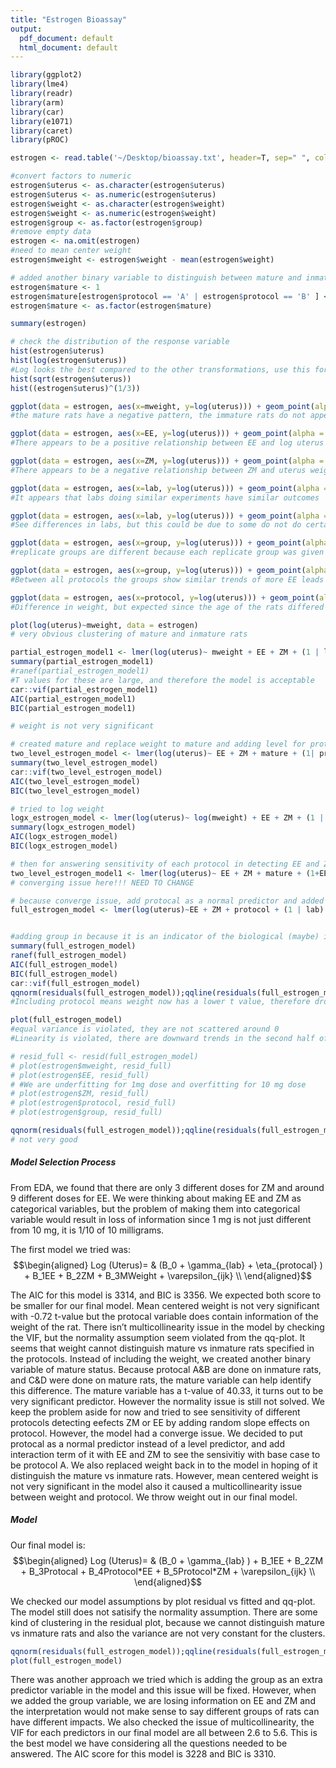 ```yaml
---
title: "Estrogen Bioassay"
output:
  pdf_document: default
  html_document: default
---
```


```r
library(ggplot2)
library(lme4)
library(readr)
library(arm)
library(car)
library(e1071)
library(caret)
library(pROC)
```

```r

estrogen <- read.table('~/Desktop/bioassay.txt', header=T, sep=" ", colClasses = c('protocol' = 'factor'))

#convert factors to numeric
estrogen$uterus <- as.character(estrogen$uterus)
estrogen$uterus <- as.numeric(estrogen$uterus)
estrogen$weight <- as.character(estrogen$weight)
estrogen$weight <- as.numeric(estrogen$weight)
estrogen$group <- as.factor(estrogen$group)
#remove empty data
estrogen <- na.omit(estrogen)
#need to mean center weight
estrogen$mweight <- estrogen$weight - mean(estrogen$weight)

# added another binary variable to distinguish between mature and inmature rats
estrogen$mature <- 1
estrogen$mature[estrogen$protocol == 'A' | estrogen$protocol == 'B' ] <- 0
estrogen$mature <- as.factor(estrogen$mature)

summary(estrogen)
```


```r
# check the distribution of the response variable
hist(estrogen$uterus)
hist(log(estrogen$uterus))
#Log looks the best compared to the other transformations, use this for analysis
hist(sqrt(estrogen$uterus))
hist((estrogen$uterus)^(1/3))
```


```r

ggplot(data = estrogen, aes(x=mweight, y=log(uterus))) + geom_point(alpha = .5 , color = 'blue') + geom_smooth(method= 'lm' ,col= 'red3') + facet_wrap(~protocol, ncol = 3)
#the mature rats have a negative pattern, the immature rats do not appear to have a pattern

ggplot(data = estrogen, aes(x=EE, y=log(uterus))) + geom_point(alpha = .5 , color = 'blue') + geom_smooth(method= 'lm' ,col= 'red3') + facet_wrap(~protocol, ncol = 3)
#There appears to be a positive relationship between EE and log uterus weight

ggplot(data = estrogen, aes(x=ZM, y=log(uterus))) + geom_point(alpha = .5 , color = 'blue') + geom_smooth(method= 'lm' ,col= 'red3') + facet_wrap(~protocol, ncol = 3)
#There appears to be a negative relationship between ZM and uterus weight

ggplot(data = estrogen, aes(x=lab, y=log(uterus))) + geom_point(alpha = .5 , color = 'blue') + geom_smooth(method= 'lm' ,col= 'red3') + facet_wrap(~protocol, ncol = 3) + theme(axis.text.x = element_text(angle = 90))
#It appears that labs doing similar experiments have similar outcomes

ggplot(data = estrogen, aes(x=lab, y=log(uterus))) + geom_point(alpha = .5 , color = 'blue') + geom_smooth(method= 'lm' ,col= 'red3') + theme(axis.text.x = element_text(angle = 90))
#See differences in labs, but this could be due to some do not do certain protocols. Need to build the model to check

ggplot(data = estrogen, aes(x=group, y=log(uterus))) + geom_point(alpha = .5 , color = 'blue') + geom_smooth(method= 'lm' ,col= 'red3') + facet_wrap(~protocol, ncol = 3)
#replicate groups are different because each replicate group was given a different dose of EE and ZM

ggplot(data = estrogen, aes(x=group, y=log(uterus))) + geom_point(alpha = .5 , color = 'blue') + geom_smooth(method= 'lm' ,col= 'red3')
#Between all protocols the groups show similar trends of more EE leads to higher uterus weight. Interaction between EE and ZM may be significant

ggplot(data = estrogen, aes(x=protocol, y=log(uterus))) + geom_point(alpha = .5 , color = 'blue') + geom_smooth(method= 'lm' ,col= 'red3')
#Difference in weight, but expected since the age of the rats differed in the protocols

plot(log(uterus)~mweight, data = estrogen)
# very obvious clustering of mature and inmature rats
```


```r
partial_estrogen_model1 <- lmer(log(uterus)~ mweight + EE + ZM + (1 | lab) + (1| protocol), data = estrogen)
summary(partial_estrogen_model1)
#ranef(partial_estrogen_model1)
#T values for these are large, and therefore the model is acceptable
car::vif(partial_estrogen_model1)
AIC(partial_estrogen_model1)
BIC(partial_estrogen_model1)

# weight is not very significant 
```

```r

# created mature and replace weight to mature and adding level for protocol, qq plot not improving
two_level_estrogen_model <- lmer(log(uterus)~ EE + ZM + mature + (1| protocol) + (1 | lab), data = estrogen)
summary(two_level_estrogen_model)
car::vif(two_level_estrogen_model)
AIC(two_level_estrogen_model)
BIC(two_level_estrogen_model)

# tried to log weight
logx_estrogen_model <- lmer(log(uterus)~ log(mweight) + EE + ZM + (1 | protocol) + (1 | lab), data = estrogen)
summary(logx_estrogen_model)
AIC(logx_estrogen_model)
BIC(logx_estrogen_model)

# then for answering sensitivity of each protocol in detecting EE and ZM levels, we tried to add EE and ZM random slope effect
two_level_estrogen_model1 <- lmer(log(uterus)~ EE + ZM + mature + (1+EE+ZM| protocol) + (1 | lab), data = estrogen)
# converging issue here!!! NEED TO CHANGE
```


```r
# because converge issue, add protocal as a normal predictor and added two interaction terms to see the sensitivity based on Protocol A as the baseline. Assuming baseline A has no sensitivity. 
full_estrogen_model <- lmer(log(uterus)~EE + ZM + protocol + (1 | lab) + EE:protocol + ZM:protocol, data = estrogen)


#adding group in because it is an indicator of the biological (maybe) interaction between EE and ZM that cannot be captured by including the interaction term of EE and ZM
summary(full_estrogen_model)
ranef(full_estrogen_model)
AIC(full_estrogen_model)
BIC(full_estrogen_model)
car::vif(full_estrogen_model)
qqnorm(residuals(full_estrogen_model));qqline(residuals(full_estrogen_model))
#Including protocol means weight now has a lower t value, therefore dropping weight for next model
```



```r

plot(full_estrogen_model)
#equal variance is violated, they are not scattered around 0
#Linearity is violated, there are downward trends in the second half of the graph

# resid_full <- resid(full_estrogen_model)
# plot(estrogen$mweight, resid_full)
# plot(estrogen$EE, resid_full)
# #We are underfitting for 1mg dose and overfitting for 10 mg dose
# plot(estrogen$ZM, resid_full)
# plot(estrogen$protocol, resid_full)
# plot(estrogen$group, resid_full)

qqnorm(residuals(full_estrogen_model));qqline(residuals(full_estrogen_model))
# not very good 


```



##### Model Selection Process

From EDA, we found that there are only 3 different doses for ZM and around 9 different doses for EE. We were thinking about making EE and ZM as categorical variables, but the problem of making them into categorical variable would result in loss of information since 1 mg is not just different from 10 mg, it is 1/10 of 10 milligrams. 

The first model we tried was:
$$\begin{aligned}
Log (Uterus)= & (B_0 + \gamma_{lab} + \eta_{protocal}  ) + B_1EE + B_2ZM + B_3MWeight + \varepsilon_{ijk} \\
\end{aligned}$$

The AIC for this model is 3314, and BIC is 3356. We expected both score to be smaller for our final model. Mean centered weight is not very significant with -0.72 t-value but the protocal variable does contain information of the weight of the rat. There isn't multicollinearity issue in the model by checking the VIF, but the normality assumption seem violated from the qq-plot. It seems that weight cannot distinguish mature vs inmature rats specified in the protocols. Instead of including the weight, we created another binary variable of mature status. Because protocal A&B are done on inmature rats, and C&D were done on mature rats, the mature variable can help identify this difference. The mature variable has a t-value of 40.33, it turns out to be very significant predictor. However the normality issue is still not solved. We keep the problem aside for now and tried to see sensitivity of different protocols detecting eefects ZM or EE by adding random slope effects on protocol. However, the model had a converge issue. We decided to put protocal as a normal predictor instead of a level predictor, and add interaction term of it with EE and ZM to see the sensivitiy with base case to be protocol A. We also replaced weight back in to the model in hoping of it distinguish the mature vs inmature rats. However, mean centered weight is not very significant in the model also it caused a multicollinearity issue between weight and protocol. We throw weight out in our final model. 


##### Model

Our final model is:
$$\begin{aligned}
Log (Uterus)= & (B_0 + \gamma_{lab} ) + B_1EE + B_2ZM  + B_3Protocal + B_4Protocol*EE + B_5Protocol*ZM + \varepsilon_{ijk} \\
\end{aligned}$$

We checked our model assumptions by plot residual vs fitted and qq-plot. The model still does not satisify the normality assumption. There are some kind of clustering in the residual plot, because we cannot distinguish mature vs inmature rats and also the variance are not very constant for the clusters.

```r
qqnorm(residuals(full_estrogen_model));qqline(residuals(full_estrogen_model))
plot(full_estrogen_model)
```

There was another approach we tried which is adding the group as an extra predictor variable in the model and this issue will be fixed. However, when we added the group variable, we are losing information on EE and ZM and the interpretation would not make sense to say different groups of rats can have different impacts. We also checked the issue of multicollinearity, the VIF for each predictors in our final model are all between 2.6 to 5.6. This is the best model we have considering all the questions needed to be answered. The AIC score for this model is 3228 and BIC is 3310. 







